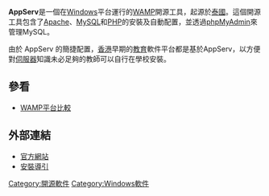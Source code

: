 {{NotChineseTitle|time=2019-01-19}}
{{multiple issues|
{{orphan|time=2015-01-27T03:51:04+00:00}}
{{Expand|time=2018-05-22T06:40:26+00:00}} 
{{No footnotes|time=2018-05-22T06:40:26+00:00}} 
{{Refimprove|time=2018-05-22T06:40:26+00:00}} 
}}
{{Infobox Software
|logo      = 
|name      = AppServ
|collapsible                = 
|author                     = 
|developer                  = 
|released                   = {{Start date|2001|10|09}}
|latest release version     = 9.3.0
|latest release date        = {{Start date and age|2019|09|29}}
|frequently updated         = 
|programming language       = C++
|operating system           = [[Microsoft_Windows|Microsoft Windows]]
|platform                   = 
|size                       = 109.9 MB
|language                   = 
|status                     = 持續
|genre                      = [[WAMP平台|WAMP平台]]
|license                    = [[GNU_General_Public_License|GPL]]
|website                    = [https://www.appserv.org https://www.appserv.org]
}}
'''AppServ'''是一個在[[Windows|Windows]]平台運行的[[WAMP|WAMP]]開源工具，起源於[[泰國|泰國]]。這個開源工具包含了[[Apache|Apache]]、[[MySQL|MySQL]]和[[PHP|PHP]]的安裝及自動配置，並透過[[phpMyAdmin|phpMyAdmin]]來管理MySQL。

由於 AppServ 的簡捷配置，[[香港|香港]]早期的[[教育|教育]]軟件平台都是基於AppServ，以方便對[[伺服器|伺服器]]知識未必足夠的教師可以自行在學校安裝。

== 參看 ==
* [[WAMP平台比較|WAMP平台比較]]

== 外部連結 ==
* [https://www.appserv.org 官方網站]{{Wayback|url=https://www.appserv.org/ |date=20160109140101 }}
* [https://web.archive.org/web/20100729164749/http://www.thestromboliproject.com/tutoriales/extras/appserv-apache-%20-mysql-2.htm 安裝導引]

[[Category:開源軟件|Category:開源軟件]]
[[Category:Windows軟件|Category:Windows軟件]]